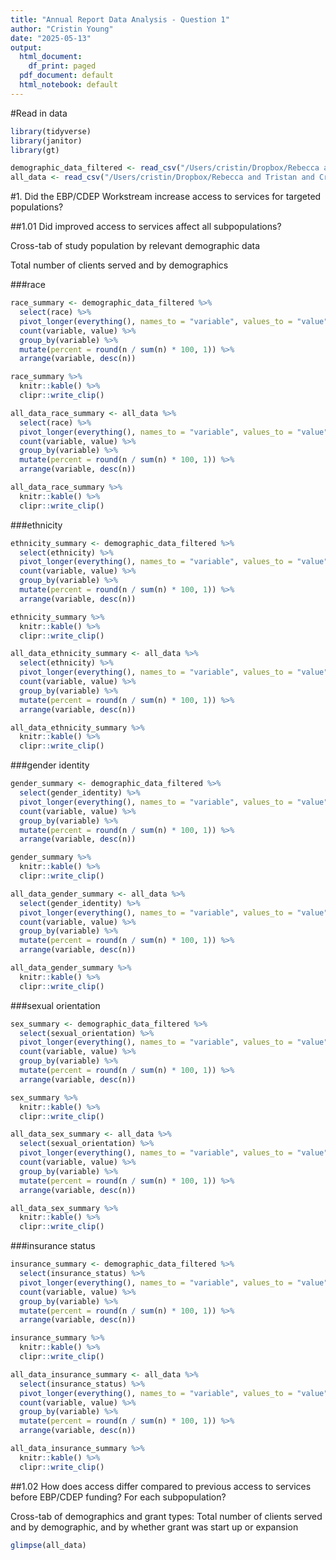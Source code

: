 ```yaml
---
title: "Annual Report Data Analysis - Question 1"
author: "Cristin Young"
date: "2025-05-13"
output:
  html_document:
    df_print: paged
  pdf_document: default
  html_notebook: default
---
```


#Read in data
```r
library(tidyverse)
library(janitor)
library(gt)

demographic_data_filtered <- read_csv("/Users/cristin/Dropbox/Rebecca and Tristan and Cristin/EInsight Data/demographic_data_clean.csv", show_col_types = FALSE)
all_data <- read_csv("/Users/cristin/Dropbox/Rebecca and Tristan and Cristin/EInsight Data/demographic_discharge_clean.csv", show_col_types = FALSE)
```
#1. Did the EBP/CDEP Workstream increase access to services for targeted populations?

##1.01 Did improved access to services affect all subpopulations?

Cross-tab of study population by relevant demographic data

Total number of clients served and by demographics

###race
```r
race_summary <- demographic_data_filtered %>%
  select(race) %>%
  pivot_longer(everything(), names_to = "variable", values_to = "value") %>%
  count(variable, value) %>%
  group_by(variable) %>%
  mutate(percent = round(n / sum(n) * 100, 1)) %>%
  arrange(variable, desc(n))

race_summary %>% 
  knitr::kable() %>% 
  clipr::write_clip()

all_data_race_summary <- all_data %>%
  select(race) %>%
  pivot_longer(everything(), names_to = "variable", values_to = "value") %>%
  count(variable, value) %>%
  group_by(variable) %>%
  mutate(percent = round(n / sum(n) * 100, 1)) %>%
  arrange(variable, desc(n))

all_data_race_summary %>% 
  knitr::kable() %>% 
  clipr::write_clip()
```

###ethnicity
```r
ethnicity_summary <- demographic_data_filtered %>%
  select(ethnicity) %>%
  pivot_longer(everything(), names_to = "variable", values_to = "value") %>%
  count(variable, value) %>%
  group_by(variable) %>%
  mutate(percent = round(n / sum(n) * 100, 1)) %>%
  arrange(variable, desc(n))

ethnicity_summary %>% 
  knitr::kable() %>% 
  clipr::write_clip()

all_data_ethnicity_summary <- all_data %>%
  select(ethnicity) %>%
  pivot_longer(everything(), names_to = "variable", values_to = "value") %>%
  count(variable, value) %>%
  group_by(variable) %>%
  mutate(percent = round(n / sum(n) * 100, 1)) %>%
  arrange(variable, desc(n))

all_data_ethnicity_summary %>% 
  knitr::kable() %>% 
  clipr::write_clip()
```

###gender identity
```r
gender_summary <- demographic_data_filtered %>%
  select(gender_identity) %>%
  pivot_longer(everything(), names_to = "variable", values_to = "value") %>%
  count(variable, value) %>%
  group_by(variable) %>%
  mutate(percent = round(n / sum(n) * 100, 1)) %>%
  arrange(variable, desc(n))

gender_summary %>% 
  knitr::kable() %>% 
  clipr::write_clip()

all_data_gender_summary <- all_data %>%
  select(gender_identity) %>%
  pivot_longer(everything(), names_to = "variable", values_to = "value") %>%
  count(variable, value) %>%
  group_by(variable) %>%
  mutate(percent = round(n / sum(n) * 100, 1)) %>%
  arrange(variable, desc(n))

all_data_gender_summary %>% 
  knitr::kable() %>% 
  clipr::write_clip()
```

###sexual orientation
```r
sex_summary <- demographic_data_filtered %>%
  select(sexual_orientation) %>%
  pivot_longer(everything(), names_to = "variable", values_to = "value") %>%
  count(variable, value) %>%
  group_by(variable) %>%
  mutate(percent = round(n / sum(n) * 100, 1)) %>%
  arrange(variable, desc(n))

sex_summary %>% 
  knitr::kable() %>% 
  clipr::write_clip()

all_data_sex_summary <- all_data %>%
  select(sexual_orientation) %>%
  pivot_longer(everything(), names_to = "variable", values_to = "value") %>%
  count(variable, value) %>%
  group_by(variable) %>%
  mutate(percent = round(n / sum(n) * 100, 1)) %>%
  arrange(variable, desc(n))

all_data_sex_summary %>% 
  knitr::kable() %>% 
  clipr::write_clip()
```

###insurance status
```r
insurance_summary <- demographic_data_filtered %>%
  select(insurance_status) %>%
  pivot_longer(everything(), names_to = "variable", values_to = "value") %>%
  count(variable, value) %>%
  group_by(variable) %>%
  mutate(percent = round(n / sum(n) * 100, 1)) %>%
  arrange(variable, desc(n))

insurance_summary %>% 
  knitr::kable() %>% 
  clipr::write_clip()

all_data_insurance_summary <- all_data %>%
  select(insurance_status) %>%
  pivot_longer(everything(), names_to = "variable", values_to = "value") %>%
  count(variable, value) %>%
  group_by(variable) %>%
  mutate(percent = round(n / sum(n) * 100, 1)) %>%
  arrange(variable, desc(n))

all_data_insurance_summary %>% 
  knitr::kable() %>% 
  clipr::write_clip()
```


##1.02 How does access differ compared to previous access to services before EBP/CDEP funding? For each subpopulation?

Cross-tab of demographics and grant types: Total number of clients served and by demographic, and by whether grant was start up or expansion
```r
glimpse(all_data)
```

